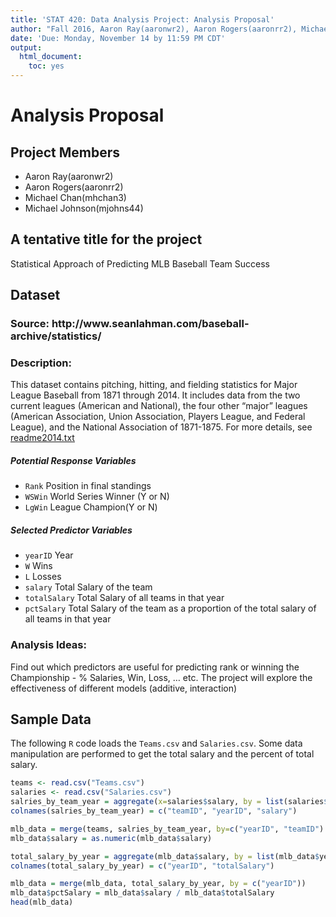 ```yaml
---
title: 'STAT 420: Data Analysis Project: Analysis Proposal'
author: "Fall 2016, Aaron Ray(aaronwr2), Aaron Rogers(aaronrr2), Michael Chan(mhchan3), Michael Johnson(mjohns44)"
date: 'Due: Monday, November 14 by 11:59 PM CDT'
output:
  html_document:
    toc: yes
---
```


# Analysis Proposal

## Project Members

- Aaron Ray(aaronwr2)
- Aaron Rogers(aaronrr2)
- Michael Chan(mhchan3)
- Michael Johnson(mjohns44)

## A tentative title for the project

Statistical Approach of Predicting MLB Baseball Team Success

## Dataset

### Source: http://www.seanlahman.com/baseball-archive/statistics/

### Description: 

This dataset contains pitching, hitting, and fielding statistics for Major League Baseball from 1871 through 2014.  It includes data from the two current leagues (American and National), the four other "major" leagues (American Association, Union Association, Players League, and Federal League), and the National Association of 1871-1875. For more details, see [readme2014.txt](http:readme2014.txt)

##### Potential Response Variables

- `Rank`           Position in final standings
- `WSWin`          World Series Winner (Y or N)
- `LgWin`          League Champion(Y or N)

##### Selected Predictor Variables
- `yearID`         Year
- `W`              Wins
- `L`              Losses
- `salary`         Total Salary of the team
- `totalSalary`    Total Salary of all teams in that year
- `pctSalary`      Total Salary of the team as a proportion of the total salary of all teams in that year

### Analysis Ideas:

Find out which predictors are useful for predicting rank or winning the Championship - % Salaries, Win, Loss, ... etc.  The project will explore the effectiveness of different models (additive, interaction)

## Sample Data

The following `R` code loads the `Teams.csv` and `Salaries.csv`. Some data manipulation are performed to get the total salary and the percent of total salary.

```r
teams <- read.csv("Teams.csv")
salaries <- read.csv("Salaries.csv")
salries_by_team_year = aggregate(x=salaries$salary, by = list(salaries$teamID, salaries$yearID), FUN=sum)
colnames(salries_by_team_year) = c("teamID", "yearID", "salary")

mlb_data = merge(teams, salries_by_team_year, by=c("yearID", "teamID") )
mlb_data$salary = as.numeric(mlb_data$salary)

total_salary_by_year = aggregate(mlb_data$salary, by = list(mlb_data$yearID), FUN=sum)
colnames(total_salary_by_year) = c("yearID", "totalSalary")

mlb_data = merge(mlb_data, total_salary_by_year, by = c("yearID"))
mlb_data$pctSalary = mlb_data$salary / mlb_data$totalSalary
head(mlb_data)
```


